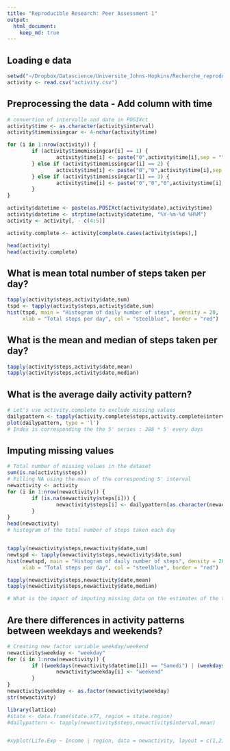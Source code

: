 ```yaml
---
title: "Reproducible Research: Peer Assessment 1"
output: 
  html_document:
    keep_md: true
---
```



## Loading e data

```r
setwd("~/Dropbox/Datascience/Universite_Johns-Hopkins/Recherche_reproductible/RepData_PeerAssessment1")
activity <- read.csv("activity.csv")
```

## Preprocessing the data - Add column with time

```r
# convertion of intervalle and date in POSIXct
activity$time <- as.character(activity$interval)
activity$timemissingcar <- 4-nchar(activity$time)

for (i in 1:nrow(activity)) {
        if (activity$timemissingcar[i] == 1) {
                activity$time[i] <- paste("0",activity$time[i],sep = "")  
        } else if (activity$timemissingcar[i] == 2) {
                activity$time[i] <- paste("0","0",activity$time[i],sep = "")
        } else if (activity$timemissingcar[i] == 3) {
                activity$time[i] <- paste("0","0","0",activity$time[i],sep = "")
        } 
}

activity$datetime <- paste(as.POSIXct(activity$date),activity$time)
activity$datetime <- strptime(activity$datetime, "%Y-%m-%d %H%M")
activity <- activity[, - c(4:5)]

activity.complete <- activity[complete.cases(activity$steps),]

head(activity)
head(activity.complete)
```


## What is mean total number of steps taken per day?

```r
tapply(activity$steps,activity$date,sum)
tspd <- tapply(activity$steps,activity$date,sum)
hist(tspd, main = "Histogram of daily number of steps", density = 20,
     xlab = "Total steps per day", col = "steelblue", border = "red")
```


## What is the mean and median of steps taken per day?
```r
tapply(activity$steps,activity$date,mean)
tapply(activity$steps,activity$date,median)
```


## What is the average daily activity pattern?
```r
# Let's use activity.complete to exclude missing values
dailypattern <- tapply(activity.complete$steps,activity.complete$interval,mean)
plot(dailypattern, type = 'l')
# Index is corresponding the the 5' series : 288 * 5' every days
```


## Imputing missing values

```r
# Total number of missing values in the dataset
sum(is.na(activity$steps))
# Filling NA using the mean of the corresponding 5' interval
newactivity <- activity
for (i in 1:nrow(newactivity)) {
        if (is.na(newactivity$steps[i])) {
                newactivity$steps[i] <- dailypattern[as.character(newactivity$interval[i])]
        }
}
head(newactivity)
# histogram of the total number of steps taken each day


tapply(newactivity$steps,newactivity$date,sum)
newtspd <- tapply(newactivity$steps,newactivity$date,sum)
hist(newtspd, main = "Histogram of daily number of steps", density = 20,
     xlab = "Total steps per day", col = "steelblue", border = "red")

tapply(newactivity$steps,newactivity$date,mean)
tapply(newactivity$steps,newactivity$date,median)

# What is the impact of imputing missing data on the estimates of the total daily number of steps?

```



## Are there differences in activity patterns between weekdays and weekends?


```r
# Creating new factor variable weekday/weekend
newactivity$weekday <- "weekday"
for (i in 1:nrow(newactivity)) {
        if ((weekdays(newactivity$datetime[i]) == "Samedi") | (weekdays(newactivity$datetime[i]) == "Dimanche")) {
                newactivity$weekday[i] <- "weekend"
        }
}
newactivity$weekday <- as.factor(newactivity$weekday)
str(newactivity)

library(lattice)
#state <- data.frame(state.x77, region = state.region)
#dailypattern <- tapply(newactivity$steps,newactivity$interval,mean)


#xyplot(Life.Exp ~ Income | region, data = newactivity, layout = c(1,2))

```


